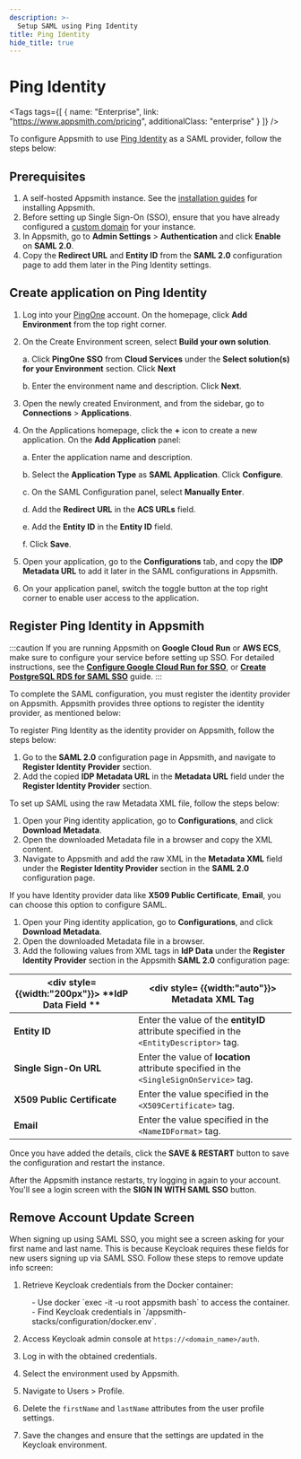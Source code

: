 ```yaml
---
description: >-
  Setup SAML using Ping Identity
title: Ping Identity
hide_title: true
---
```


<!-- vale off -->

<div className="tag-wrapper">
 <h1>Ping Identity</h1>

<Tags
tags={[
{ name: "Enterprise", link: "https://www.appsmith.com/pricing", additionalClass: "enterprise" }
]}
/>

</div>

<!-- vale on -->




To configure Appsmith to use [Ping Identity](https://www.pingidentity.com/en.html) as a SAML provider, follow the steps below:

## Prerequisites

1. A self-hosted Appsmith instance. See the [installation guides](/getting-started/setup/installation-guides) for installing Appsmith.
2. Before setting up Single Sign-On (SSO), ensure that you have already configured a [custom domain](/getting-started/setup/instance-configuration/custom-domain) for your instance.
3. In Appsmith, go to **Admin Settings** > **Authentication** and click **Enable** on  **SAML 2.0**.
4. Copy the **Redirect URL** and **Entity ID** from the **SAML 2.0** configuration page to add them later in the Ping Identity settings. 

<ZoomImage src="/img/SAML-config_appsmith.png" alt="SAML configurations" caption="SAML configuration in Appsmith" />

##  Create application on Ping Identity

1. Log into your [PingOne](https://www.pingidentity.com/en/account/sign-on.html) account. On the homepage, click **Add Environment** from the top right corner.
2. On the Create Environment screen, select **Build your own solution**. 

    a. Click **PingOne SSO** from **Cloud Services** under the **Select solution(s) for your Environment** section. Click **Next**

    b. Enter the environment name and description. Click **Next**.

3. Open the newly created Environment, and from the sidebar, go to **Connections** > **Applications**.
4. On the Applications homepage, click the **+** icon to create a new application. On the **Add Application** panel:

    a. Enter the application name and description.

    b. Select the **Application Type** as **SAML Application**. Click **Configure**.

    c. On the SAML Configuration panel, select **Manually Enter**.

    d. Add the **Redirect URL** in the **ACS URLs** field.

    e. Add the **Entity ID** in the  **Entity ID** field.

    f. Click **Save**. 

5. Open your application, go to the **Configurations** tab, and copy the **IDP Metadata URL** to add it later in the SAML configurations in Appsmith.
6. On your application panel, switch the toggle button at the top right corner to enable user access to the application. 


## Register Ping Identity in Appsmith

:::caution
If you are running Appsmith on **Google Cloud Run** or **AWS ECS**, make sure to configure your service before setting up SSO. For detailed instructions, see the [**Configure Google Cloud Run for SSO**](/getting-started/setup/installation-guides/google-cloud-run/setup-to-integrate-sso), or [**Create PostgreSQL RDS for SAML SSO**](/getting-started/setup/installation-guides/aws-ecs/setup-postgresql-aws-ecs) guide.
:::

To complete the SAML configuration, you must register the identity provider on Appsmith. Appsmith provides three options to register the identity provider, as mentioned below:

<Tabs queryString="pingidentity-saml">
<TabItem label="Metadata URL (recommended)" value="pingidentity-metadataurl">

To register Ping Identity as the identity provider on Appsmith, follow the steps below:
1. Go to the **SAML 2.0** configuration page in Appsmith, and navigate to **Register Identity Provider** section.
2. Add the copied **IDP Metadata URL** in the **Metadata URL** field under the **Register Identity Provider** section.

</TabItem>

<TabItem label="Metadata XML" value="pingidentity-metdataxml">

To set up SAML using the raw Metadata XML file, follow the steps below:
1. Open your Ping identity application, go to **Configurations**, and click **Download Metadata**.
2. Open the downloaded Metadata file in a browser and copy the XML content.
2. Navigate to Appsmith and add the raw XML in the **Metadata XML** field under the **Register Identity Provider** section in the **SAML 2.0** configuration page.

</TabItem>
<TabItem label="IdP data" value="pingidentity-idpdata">

If you have Identity provider data like **X509 Public Certificate**, **Email**, you can choose this option to configure SAML.

1. Open your Ping identity application, go to **Configurations**, and click **Download Metadata**. 
2. Open the downloaded Metadata file in a browser.
2. Add the following values from XML tags in **IdP Data** under the **Register Identity Provider** section in the Appsmith **SAML 2.0** configuration page: 

| <div style= {{width:"200px"}}> **IdP Data Field ** </div>  | <div style= {{width:"auto"}}> **Metadata XML Tag**  </div>                                                                      |
| ------------------- | ------------------------------------------------------------------------------------------ |
| **Entity ID**               | Enter the value of the **entityID** attribute specified in the `<EntityDescriptor>` tag.                 |
| **Single Sign-On URL**      | Enter the value of **location** attribute specified in the `<SingleSignOnService>` tag. |
| **X509 Public Certificate** | Enter the value specified in the `<X509Certificate>` tag. |
| **Email**                   | Enter the value specified in the `<NameIDFormat>` tag. |


</TabItem>
</Tabs>

Once you have added the details, click the **SAVE & RESTART** button to save the configuration and restart the instance. 

After the Appsmith instance restarts, try logging in again to your account. You'll see a login screen with the **SIGN IN WITH SAML SSO** button.

<ZoomImage src="/img/Appsmith-Login-Screen-Shows-SAML.jpg" alt="SAML-login" caption="Login with SAML SSO " />

## Remove Account Update Screen

When signing up using SAML SSO, you might see a screen asking for your first name and last name. This is because Keycloak requires these fields for new users signing up via SAML SSO. Follow these steps to remove update info screen:

1. Retrieve Keycloak credentials from the Docker container:

<dd>
  - Use docker `exec -it -u root appsmith bash` to access the container.
  - Find Keycloak credentials in `/appsmith-stacks/configuration/docker.env`.


</dd>

2. Access Keycloak admin console at `https://<domain_name>/auth`.

3. Log in with the obtained credentials.

4. Select the environment used by Appsmith.

5. Navigate to Users > Profile.

6. Delete the `firstName` and `lastName` attributes from the user profile settings.

 <ZoomImage src="/img/saml-issue-16.png" alt="" caption="" />


7. Save the changes and ensure that the settings are updated in the Keycloak environment.
